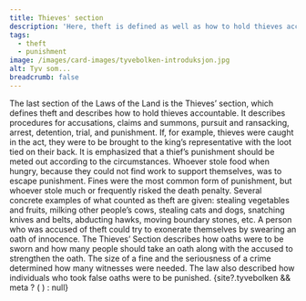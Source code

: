 ```yaml
---
title: Thieves' section
description: 'Here, theft is defined as well as how to hold thieves accountable'
tags:
  - theft
  - punishment
image: /images/card-images/tyvebolken-introduksjon.jpg
alt: Tyv som...
breadcrumb: false
---
```



<SitatHero 
    title='"Now, it can be told that if someone steals food who is unable to get work to support themselves, and so, on account of hunger, saves their life, that theft is by no means worthy of punishment."'
    footer='Thieves’ Section, chapter 1' 
/>

<Spacer height={36}/>

<Container stil="firstletter text-left text-xl" margin={0}>
  The last section of the Laws of the Land is the Thieves’ section, which defines theft and describes how to hold thieves accountable. It describes procedures for accusations, claims and summons, pursuit and ransacking, arrest, detention, trial, and punishment. If, for example, thieves were caught in the act, they were to be brought to the king’s representative with the loot tied on their back. It is emphasized that a thief’s punishment should be meted out according to the circumstances. Whoever stole food when hungry, because they could not find work to support themselves, was to escape punishment. Fines were the most common form of punishment, but whoever stole much or frequently risked the death penalty. Several concrete examples of what counted as theft are given: stealing vegetables and fruits, milking other people’s cows, stealing cats and dogs, snatching knives and belts, abducting hawks, moving boundary stones, etc. A person who was accused of theft could try to exonerate themselves by swearing an oath of innocence. The Thieves’ Section describes how oaths were to be sworn and how many people should take an oath along with the accused to strengthen the oath. The size of a fine and the seriousness of a crime determined how many witnesses were needed. The law also described how individuals who took false oaths were to be punished.
</Container>


<Container>
<Spacer height={10}/>
    {site?.tyvebolken && meta ? (
    <SubTextsCards items={site.tyvebolken} meta={meta} columns={2}/>
  ) : null}
</Container>


 

 
